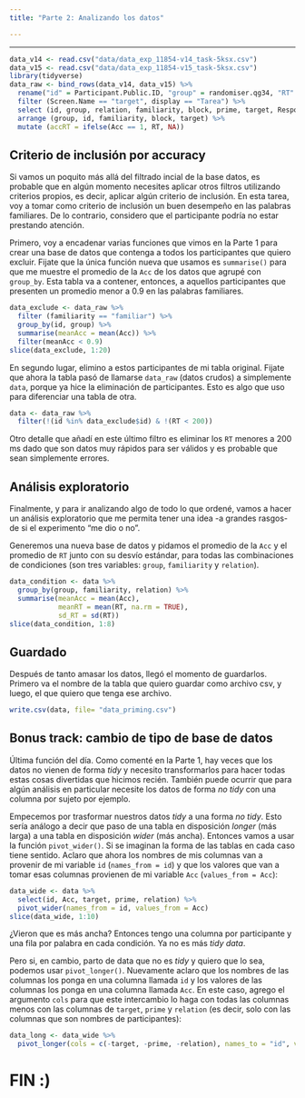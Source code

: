 ```yaml
---
title: "Parte 2: Analizando los datos"

---
```


---------------------------------------------------------------------------------

```r
data_v14 <- read.csv("data/data_exp_11854-v14_task-5ksx.csv")
data_v15 <- read.csv("data/data_exp_11854-v15_task-5ksx.csv")
library(tidyverse)
data_raw <- bind_rows(data_v14, data_v15) %>% 
  rename("id" = Participant.Public.ID, "group" = randomiser.qg34, "RT" = Reaction.Time, "Acc" = Correct, "relation" = primeType, "familiarity" = trialType, "block" = 	block_testingSR) %>% 
  filter (Screen.Name == "target", display == "Tarea") %>% 
  select (id, group, relation, familiarity, block, prime, target, Response, Acc, RT) %>% 
  arrange (group, id, familiarity, block, target) %>% 
  mutate (accRT = ifelse(Acc == 1, RT, NA))
```


## **Criterio de inclusión por accuracy**
Si vamos un poquito más allá del filtrado incial de la base datos, es probable que en algún momento necesites aplicar otros filtros utilizando criterios propios, es decir, aplicar algún criterio de inclusión. En esta tarea, voy a tomar como criterio de inclusión un buen desempeño en las palabras familiares. De lo contrario, considero que el participante podría no estar prestando atención. 

Primero, voy a encadenar varias funciones que vimos en la Parte 1 para crear una base de datos que contenga a todos los participantes que quiero excluir. Fijate que la única función nueva que usamos es `summarise()` para que me muestre el promedio de la `Acc` de los datos que agrupé con `group_by`. Esta tabla va a contener, entonces, a aquellos participantes que presenten un promedio menor a 0.9 en las palabras familiares.
```r
data_exclude <- data_raw %>%
  filter (familiarity == "familiar") %>% 
  group_by(id, group) %>% 
  summarise(meanAcc = mean(Acc)) %>% 
  filter(meanAcc < 0.9)
slice(data_exclude, 1:20)
```


En segundo lugar, elimino a estos participantes de mi tabla original. Fijate que ahora la tabla pasó de llamarse `data_raw` (datos crudos) a simplemente `data`, porque ya hice la eliminación de participantes. Esto es algo que uso para diferenciar una tabla de otra. 

```r
data <- data_raw %>% 
  filter(!(id %in% data_exclude$id) & !(RT < 200))
```

Otro detalle que añadí en este último filtro es eliminar los `RT` menores a 200 ms dado que son datos muy rápidos para ser válidos y es probable que sean simplemente errores. 
  

## **Análisis exploratorio**
Finalmente, y para ir analizando algo de todo lo que ordené, vamos a hacer un análisis exploratorio que me permita tener una idea -a grandes rasgos- de si el experimento "me dio o no". 

Generemos una nueva base de datos y pidamos el promedio de la `Acc` y el promedio de `RT` junto con su desvío estándar, para todas las combinaciones de condiciones (son tres variables: `group`, `familiarity` y `relation`). 

```r
data_condition <- data %>% 
  group_by(group, familiarity, relation) %>% 
  summarise(meanAcc = mean(Acc), 
            meanRT = mean(RT, na.rm = TRUE),
            sd_RT = sd(RT))
slice(data_condition, 1:8)
```

## **Guardado**
Después de tanto amasar los datos, llegó el momento de guardarlos. Primero va el nombre de la tabla que quiero guardar como archivo csv, y luego, el que quiero que tenga ese archivo. 

```r
write.csv(data, file= "data_priming.csv")
```


## **Bonus track: cambio de tipo de base de datos**
Última función del día. Como comenté en la Parte 1, hay veces que los datos no vienen de forma _tidy_ y necesito transformarlos para hacer todas estas cosas divertidas que hicimos recién. También puede ocurrir que para algún análisis en particular necesite los datos de forma _no tidy_ con una columna por sujeto por ejemplo. 

Empecemos por trasformar nuestros datos _tidy_ a una forma _no tidy_. Esto sería análogo a decir que paso de una tabla en disposición _longer_ (más larga) a una tabla en disposición _wider_ (más ancha). Entonces vamos a usar la función `pivot_wider()`. Si se imaginan la forma de las tablas en cada caso tiene sentido. Aclaro que ahora los nombres de mis columnas van a provenir de mi variable `id` (`names_from = id`) y que los valores que van a tomar esas columnas provienen de mi variable `Acc` (`values_from = Acc`):
```r
data_wide <- data %>% 
  select(id, Acc, target, prime, relation) %>% 
  pivot_wider(names_from = id, values_from = Acc)
slice(data_wide, 1:10)
```
¿Vieron que es más ancha? Entonces tengo una columna por participante y una fila por palabra en cada condición. Ya no es más _tidy data_. 

Pero si, en cambio, parto de data que no es _tidy_ y quiero que lo sea, podemos usar `pivot_longer()`. Nuevamente aclaro que los nombres de las columnas los ponga en una columna llamada `id` y los valores de las columnas los ponga en una columna llamada `Acc`. En este caso, agrego el argumento `cols` para que este intercambio lo haga con todas las columnas menos con las columnas de `target`, `prime` y `relation` (es decir, solo con las columnas que son nombres de participantes):

```r
data_long <- data_wide %>% 
  pivot_longer(cols = c(-target, -prime, -relation), names_to = "id", values_to = "Acc")
```






# FIN :)

